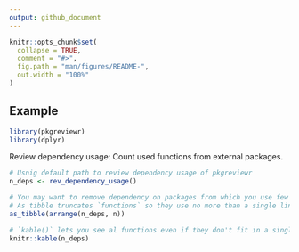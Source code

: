 ```yaml
---
output: github_document
---
```


<!-- README.md is generated from README.Rmd. Please edit that file -->

```r
knitr::opts_chunk$set(
  collapse = TRUE,
  comment = "#>",
  fig.path = "man/figures/README-",
  out.width = "100%"
)
```

## Example

```r
library(pkgreviewr)
library(dplyr)
```

Review dependency usage: Count used functions from external packages.

```r
# Usnig default path to review dependency usage of pkgreviewr
n_deps <- rev_dependency_usage()

# You may want to remove dependency on packages from which you use few functions
# As tibble truncates `functions` so they use no more than a single line
as_tibble(arrange(n_deps, n))
```

```r
# `kable()` lets you see al functions even if they don't fit in a single line.
knitr::kable(n_deps)
```

